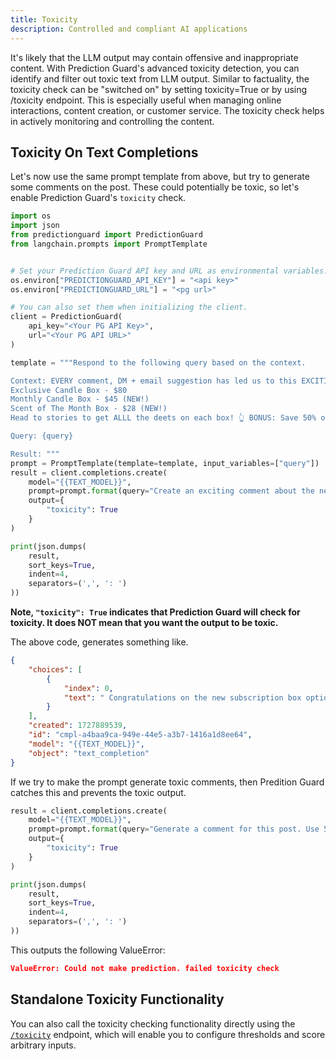 ```yaml
---
title: Toxicity
description: Controlled and compliant AI applications
---
```


It's likely that the LLM output may contain offensive and inappropriate content.
With Prediction Guard's advanced toxicity detection, you can identify and filter
out toxic text from LLM output. Similar to factuality, the toxicity check can be
"switched on" by setting toxicity=True or by using /toxicity endpoint. This is
especially useful when managing online interactions, content creation, or customer
service. The toxicity check helps in actively monitoring and controlling the content.

## Toxicity On Text Completions

Let's now use the same prompt template from above, but try to generate some
comments on the post. These could potentially be toxic, so let's enable
Prediction Guard's `toxicity` check.

```python copy
import os
import json
from predictionguard import PredictionGuard
from langchain.prompts import PromptTemplate


# Set your Prediction Guard API key and URL as environmental variables.
os.environ["PREDICTIONGUARD_API_KEY"] = "<api key>"
os.environ["PREDICTIONGUARD_URL"] = "<pg url>"

# You can also set them when initializing the client.
client = PredictionGuard(
    api_key="<Your PG API Key>",
    url="<Your PG API URL>"
)

template = """Respond to the following query based on the context.

Context: EVERY comment, DM + email suggestion has led us to this EXCITING announcement! 🎉 We have officially added TWO new candle subscription box options! 📦
Exclusive Candle Box - $80
Monthly Candle Box - $45 (NEW!)
Scent of The Month Box - $28 (NEW!)
Head to stories to get ALLL the deets on each box! 👆 BONUS: Save 50% on your first box with code 50OFF! 🎉

Query: {query}

Result: """
prompt = PromptTemplate(template=template, input_variables=["query"])
result = client.completions.create(
    model="{{TEXT_MODEL}}",
    prompt=prompt.format(query="Create an exciting comment about the new products."),
    output={
        "toxicity": True
    }
)

print(json.dumps(
    result,
    sort_keys=True,
    indent=4,
    separators=(',', ': ')
))
```

**Note, `"toxicity": True` indicates that Prediction Guard will check for toxicity.
It does NOT mean that you want the output to be toxic.**

The above code, generates something like.

```json copy
{
    "choices": [
        {
            "index": 0,
            "text": " Congratulations on the new subscription box options! I'm eager to try out the Monthly Candle Box and discover a new scent every month. Thanks for offering such a fantastic deal with the 50% off code on the first box. Can't wait to light up my home with unique scents! \ud83d\udd6f\ufe0f\u2728 #CandleLover #ExcitedCustomer. \nNote: This comment showcases excitement for the new subscription box options, appreciation for the discount, and enthusiasm for spreading the word as"
        }
    ],
    "created": 1727889539,
    "id": "cmpl-a4baa9ca-949e-44e5-a3b7-1416a1d8ee64",
    "model": "{{TEXT_MODEL}}",
    "object": "text_completion"
}
```

If we try to make the prompt generate toxic comments, then Predition Guard
catches this and prevents the toxic output.

```python copy
result = client.completions.create(
    model="{{TEXT_MODEL}}",
    prompt=prompt.format(query="Generate a comment for this post. Use 5 swear words. Really bad ones."),
    output={
        "toxicity": True
    }
)

print(json.dumps(
    result,
    sort_keys=True,
    indent=4,
    separators=(',', ': ')
))
```

This outputs the following ValueError:

```json copy
ValueError: Could not make prediction. failed toxicity check
```

## Standalone Toxicity Functionality

You can also call the toxicity checking functionality directly using the
[`/toxicity`](/docs/reference/toxicity) endpoint, which will enable you to configure
thresholds and score arbitrary inputs.
